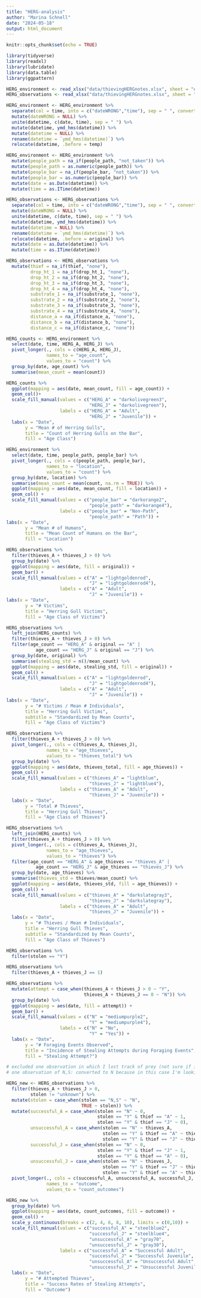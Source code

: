 ```yaml
---
title: "HERG-analysis"
author: "Marina Schnell"
date: "2024-05-18"
output: html_document
---
```


```r
knitr::opts_chunk$set(echo = TRUE)
```

```r
library(tidyverse)
library(readxl)
library(lubridate)
library(data.table)
library(ggpattern)
```

```r
HERG_environment <- read_xlsx("data/thievingHERGnotes.xlsx", sheet = "environment")
HERG_observations <- read_xlsx("data/thievingHERGnotes.xlsx", sheet = "observations")
```

```r
HERG_environment <- HERG_environment %>%
  separate(col = time, into = c("dateWRONG","time"), sep = " ", convert = TRUE) %>%
  mutate(dateWRONG = NULL) %>%
  unite(datetime, c(date, time), sep = " ") %>%
  mutate(datetime, ymd_hms(datetime)) %>%
  mutate(datetime = NULL) %>%
  rename(datetime = `ymd_hms(datetime)`) %>%
  relocate(datetime, .before = temp)
```

```r
HERG_environment <- HERG_environment %>%
  mutate(people_path = na_if(people_path, "not_taken")) %>%
  mutate(people_path = as.numeric(people_path)) %>%
  mutate(people_bar = na_if(people_bar, "not_taken")) %>%
  mutate(people_bar = as.numeric(people_bar)) %>%
  mutate(date = as.Date(datetime)) %>%
  mutate(time = as.ITime(datetime))
```

```r
HERG_observations <- HERG_observations %>%
  separate(col = time, into = c("dateWRONG","time"), sep = " ", convert = TRUE) %>%
  mutate(dateWRONG = NULL) %>%
  unite(datetime, c(date, time), sep = " ") %>%
  mutate(datetime, ymd_hms(datetime)) %>%
  mutate(datetime = NULL) %>%
  rename(datetime = `ymd_hms(datetime)`) %>%
  relocate(datetime, .before = original) %>%
  mutate(date = as.Date(datetime)) %>%
  mutate(time = as.ITime(datetime))

HERG_observations <- HERG_observations %>%
  mutate(thief = na_if(thief, "none"),
         drop_ht_1 = na_if(drop_ht_1, "none"),
         drop_ht_2 = na_if(drop_ht_2, "none"),
         drop_ht_3 = na_if(drop_ht_3, "none"),
         drop_ht_4 = na_if(drop_ht_4, "none"),
         substrate_1 = na_if(substrate_1, "none"),
         substrate_2 = na_if(substrate_2, "none"),
         substrate_3 = na_if(substrate_3, "none"),
         substrate_4 = na_if(substrate_4, "none"),
         distance_a = na_if(distance_a, "none"),
         distance_b = na_if(distance_b, "none"),
         distance_c = na_if(distance_c, "none"))
```

```r
HERG_counts <- HERG_environment %>%
  select(date, time, HERG_A, HERG_J) %>%
  pivot_longer(., cols = c(HERG_A, HERG_J),
               names_to = "age_count",
               values_to = "count") %>%
  group_by(date, age_count) %>%
  summarise(mean_count = mean(count))

HERG_counts %>%
  ggplot(mapping = aes(date, mean_count, fill = age_count)) +
  geom_col()+
  scale_fill_manual(values = c("HERG_A" = "darkolivegreen3",
                               "HERG_J" = "darkolivegreen"),
                    labels = c("HERG_A" = "Adult",
                               "HERG_J" = "Juvenile")) +
  labs(x = "Date",
       y = "Mean # of Herring Gulls",
       title = "Count of Herring Gulls on the Bar",
       fill = "Age Class")
```
```r
HERG_environment %>%
  select(date, time, people_path, people_bar) %>%
  pivot_longer(., cols = c(people_path, people_bar),
               names_to = "location",
               values_to = "count") %>%
  group_by(date, location) %>%
  summarise(mean_count = mean(count, na.rm = TRUE)) %>%
  ggplot(mapping = aes(date, mean_count, fill = location)) +
  geom_col() +
  scale_fill_manual(values = c("people_bar" = "darkorange2",
                               "people_path" = "darkorange4"),
                    labels = c("people_bar" = "Non-Path",
                               "people_path" = "Path")) +
labs(x = "Date",
       y = "Mean # of Humans",
       title = "Mean Count of Humans on the Bar",
       fill = "Location")
```

```r
HERG_observations %>%
  filter(thieves_A + thieves_J > 0) %>%
  group_by(date) %>%
  ggplot(mapping = aes(date, fill = original)) +
  geom_bar() +
  scale_fill_manual(values = c("A" = "lightgoldenrod",
                               "J" = "lightgoldenrod4"),
                    labels = c("A" = "Adult",
                               "J" = "Juvenile")) +
labs(x = "Date",
       y = "# Victims",
       title = "Herring Gull Victims",
       fill = "Age Class of Victims")
```

```r
HERG_observations %>%
  left_join(HERG_counts) %>%
  filter(thieves_A + thieves_J > 0) %>%
  filter(age_count == "HERG_A" & original == "A" |
           age_count == "HERG_J" & original == "J") %>%
  group_by(date, original) %>%
  summarise(stealing_std = n()/mean_count) %>%
  ggplot(mapping = aes(date, stealing_std, fill = original)) +
  geom_col() +
  scale_fill_manual(values = c("A" = "lightgoldenrod",
                               "J" = "lightgoldenrod4"),
                    labels = c("A" = "Adult",
                               "J" = "Juvenile")) +
labs(x = "Date",
       y = "# Victims / Mean # Individuals",
       title = "Herring Gull Victims",
       subtitle = "Standardized by Mean Counts",
       fill = "Age Class of Victims")
```

```r
HERG_observations %>%
  filter(thieves_A + thieves_J > 0) %>%
  pivot_longer(., cols = c(thieves_A, thieves_J),
               names_to = "age_thieves",
               values_to = "thieves_total") %>%
  group_by(date) %>%
  ggplot(mapping = aes(date, thieves_total, fill = age_thieves)) +
  geom_col() +
  scale_fill_manual(values = c("thieves_A" = "lightblue",
                               "thieves_J" = "lightblue4"),
                    labels = c("thieves_A" = "Adult",
                               "thieves_J" = "Juvenile")) +
  labs(x = "Date",
       y = "Total # Thieves",
       title = "Herring Gull Thieves",
       fill = "Age Class of Thieves")
```

```r
HERG_observations %>%
  left_join(HERG_counts) %>%
  filter(thieves_A + thieves_J > 0) %>%
  pivot_longer(., cols = c(thieves_A, thieves_J),
               names_to = "age_thieves",
               values_to = "thieves") %>%
  filter(age_count == "HERG_A" & age_thieves == "thieves_A" |
           age_count == "HERG_J" & age_thieves == "thieves_J") %>%
  group_by(date, age_thieves) %>%
  summarise(thieves_std = thieves/mean_count) %>%
  ggplot(mapping = aes(date, thieves_std, fill = age_thieves)) +
  geom_col() +
  scale_fill_manual(values = c("thieves_A" = "darkslategray3",
                               "thieves_J" = "darkslategray"),
                    labels = c("thieves_A" = "Adult",
                               "thieves_J" = "Juvenile")) +
  labs(x = "Date",
       y = "# Thieves / Mean # Individuals",
       title = "Herring Gull Thieves",
       subtitle = "Standardized by Mean Counts",
       fill = "Age Class of Thieves")
```

```r
HERG_observations %>% 
  filter(stolen == "Y")
```

```r
HERG_observations %>%
  filter(thieves_A + thieves_J == 1)
```

```r
HERG_observations %>%
  mutate(attempt = case_when(thieves_A + thieves_J > 0 ~ "Y",
                             thieves_A + thieves_J == 0 ~ "N")) %>%
  group_by(date) %>%
  ggplot(mapping = aes(date, fill = attempt)) +
  geom_bar() +
  scale_fill_manual(values = c("N" = "mediumpurple2",
                               "Y" = "mediumpurple4"),
                    labels = c("N" = "No",
                               "Y" = "Yes")) +
  labs(x = "Date",
       y = "# Foraging Events Observed",
       title = "Incidence of Stealing Attempts during Foraging Events",
       fill = "Stealing Attempt?")
```


``` r

# excluded one observation in which I lost track of prey (not sure if it was stolen or not)
# one observation of N,S: converted to N because in this case I'm looking at outcomes for thieves

HERG_new <- HERG_observations %>%
  filter(thieves_A + thieves_J > 0,
         stolen != "unknown") %>%
  mutate(stolen = case_when(stolen == "N,S" ~ "N",
                            TRUE ~ stolen)) %>%
  mutate(successful_A = case_when(stolen == "N" ~ 0,
                                  stolen == "Y" & thief == "A" ~ 1,
                                  stolen == "Y" & thief == "J" ~ 0),
         unsuccessful_A = case_when(stolen == "N" ~ thieves_A,
                                    stolen == "Y" & thief == "A" ~ thieves_A - 1,
                                    stolen == "Y" & thief == "J" ~ thieves_A),
         successful_J = case_when(stolen == "N" ~ 0,
                                  stolen == "Y" & thief == "J" ~ 1,
                                  stolen == "Y" & thief == "A" ~ 0),
         unsuccessful_J = case_when(stolen == "N" ~ thieves_J,
                                    stolen == "Y" & thief == "J" ~ thieves_J - 1,
                                    stolen == "Y" & thief == "A" ~ thieves_J)) %>%
  pivot_longer(., cols = c(successful_A, unsuccessful_A, successful_J, unsuccessful_J),
               names_to = "outcome",
               values_to = "count_outcomes")
```

```r
HERG_new %>%
  group_by(date) %>%
  ggplot(mapping = aes(date, count_outcomes, fill = outcome)) +
  geom_col() +
  scale_y_continuous(breaks = c(2, 4, 6, 8, 10), limits = c(0,10)) +
  scale_fill_manual(values = c("successful_A" = "steelblue2",
                               "successful_J" = "steelblue4",
                               "unsuccessful_A" = "gray70",
                               "unsuccessful_J" = "gray30"),
                    labels = c("successful_A" = "Successful Adult",
                               "successful_J" = "Successful Juvenile",
                               "unsuccessful_A" = "Unsuccessful Adult",
                               "unsuccessful_J" = "Unsuccessful Juvenile")) +
  labs(x = "Date",
       y = "# Attempted Thieves",
       title = "Success Rates of Stealing Attempts",
       fill = "Outcome")
```